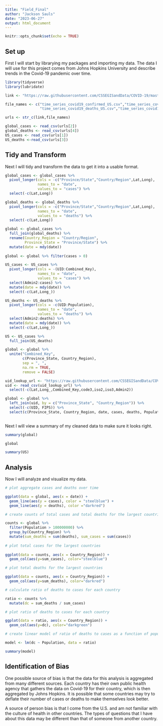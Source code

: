 ---
title: "Field_Final"
author: "Jackson Sauls"
date: "2023-06-27"
output: html_document
---

```{r setup, include=FALSE}
knitr::opts_chunk$set(echo = TRUE)
```

## Set up

First I will start by librarying my packages and importing my data. The data I will use for this 
project comes from Johns Hopkins University and describe trends in the Covid-19 pandemic over time.


```{r set up}
library(tidyverse)
library(lubridate)

link <- "https://raw.githubusercontent.com/CSSEGISandData/COVID-19/master/csse_covid_19_data/csse_covid_19_time_series/"

file_names <- c("time_series_covid19_confirmed_US.csv","time_series_covid19_confirmed_global.csv",
                "time_series_covid19_deaths_US.csv","time_series_covid19_deaths_global.csv")

urls <- str_c(link,file_names)

global_cases <- read_csv(urls[2])
global_deaths <- read_csv(urls[4])
US_cases <- read_csv(urls[1])
US_deaths <-read_csv(urls[3])
```

## Tidy and Transform

Next I will tidy and transform the data to get it into a usable format.

```{r tidy}

global_cases <- global_cases %>%
  pivot_longer(cols = -c("Province/State","Country/Region",Lat,Long),
               names_to = "date",
               values_to = "cases") %>%
  select(-c(Lat,Long))

global_deaths <- global_deaths %>%
  pivot_longer(cols = -c("Province/State","Country/Region",Lat,Long),
               names_to = "date",
               values_to = "deaths") %>%
  select(-c(Lat,Long))

global <- global_cases %>%
  full_join(global_deaths) %>%
  rename(Country_Region = "Country/Region",
         Province_State = "Province/State") %>%
  mutate(date = mdy(date))
  
global <- global %>% filter(cases > 0)

US_cases <- US_cases %>%
  pivot_longer(cols = -(UID:Combined_Key),
               names_to = "date",
               values_to = "cases") %>%
  select(Admin2:cases) %>%
  mutate(date = mdy(date)) %>%
  select(-c(Lat,Long_))

US_deaths <- US_deaths %>%
  pivot_longer(cols = -c(UID:Population),
               names_to = "date",
               values_to = "deaths") %>%
  select(Admin2:deaths) %>%
  mutate(date = mdy(date)) %>%
  select(-c(Lat,Long_))

US <- US_cases %>%
  full_join(US_deaths)

global <- global %>%
  unite("Combined_Key",
        c(Province_State, Country_Region),
        sep = ", ",
        na.rm = TRUE,
        remove = FALSE)

uid_lookup_url <- "https://raw.githubusercontent.com/CSSEGISandData/COVID-19/master/csse_covid_19_data/UID_ISO_FIPS_LookUp_Table.csv"
uid <- read_csv(uid_lookup_url) %>%
  select(-c(Lat,Long_,Combined_Key,code3,iso2,iso3,Admin2))

global <- global %>%
  left_join(uid, by = c("Province_State", "Country_Region")) %>%
  select(-c(UID, FIPS)) %>%
  select(c(Province_State, Country_Region, date, cases, deaths, Population, Combined_Key))
  
```

Next I will view a summary of my cleaned data to make sure it looks right.

```{r summary}
summary(global)

global

summary(US)
```

## Analysis

Now I will analyze and visualize my data.

```{r analysis}

# plot aggregate cases and deaths over time

ggplot(data = global, aes(x = date)) +
  geom_line(aes(y = cases), color = "steelblue") +
  geom_line(aes(y = deaths), color ="darkred")

# create counts of total cases and total deaths for the largest countries

counts <- global %>%
  filter(Population > 100000000) %>%
  group_by(Country_Region) %>%
  mutate(sum_deaths = sum(deaths), sum_cases = sum(cases))
  
# plot total cases for the largest countries
  
ggplot(data = counts, aes(x = Country_Region)) +
  geom_col(aes(y=sum_cases), color="steelblue")

# plot total deaths for the largest countries

ggplot(data = counts, aes(x = Country_Region)) +
  geom_col(aes(y=sum_deaths), color="darkred")

# calculate ratio of deaths to cases for each country

ratio <- counts %>%
  mutate(dc = sum_deaths / sum_cases)

# plot ratio of deaths to cases for each country

ggplot(data = ratio, aes(x = Country_Region)) +
  geom_col(aes(y=dc), color="darkgreen")

# create linear model of ratio of deaths to cases as a function of population

model <- lm(dc ~ Population, data = ratio)

summary(model)

```

## Identification of Bias

One possible source of bias is that the data for this analysis is aggregated from many different sources. Each country has their own public health agency that gathers the data on Covid-19 for their country, which is then aggregated by Johns Hopkins. It is possible that some countries may try to deflate their number of cases or deaths to make themselves look better. 

A source of person bias is that I come from the U.S. and am not familiar with the culture of health
in other countries. The types of questions that I have about this data may be different than that of someone from another country. 


